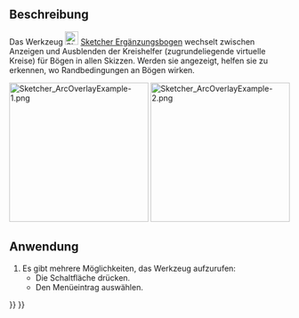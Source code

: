 <languages/>

{{Docnav/de
|[[Sketcher_SelectConflictingConstraints/de|WidersprüchlicheRandbedingungenAuswählen]]
|[[Sketcher_BSplineDegree/de|BSplineGrad]]
|[[Sketcher_Workbench/de|Sketcher]]
|IconL=Sketcher_SelectConflictingConstraints.svg
|IconR=Sketcher_BSplineDegree.svg
|IconC=Workbench_Sketcher.svg
}}

{{GuiCommand/de
|Name=Sketcher ArcOverlay
|Name/de=Sketcher Ergänzungsbogen
|MenuLocation=Skizze → Sketcher visuell → Kreishelfer für Bögen ein-/ausblenden
|Workbenches=[[Sketcher_Workbench/de|Sketcher]]
|Version=1.0
}}

<span id="Description"></span>
==Beschreibung==

Das Werkzeug [[Image:Sketcher_ArcOverlay.svg|24px]] [[Sketcher_ArcOverlay/de|Sketcher Ergänzungsbogen]] wechselt zwischen Anzeigen und Ausblenden der Kreishelfer (zugrundeliegende virtuelle Kreise) für Bögen in  allen Skizzen. Werden sie angezeigt, helfen sie zu erkennen, wo Randbedingungen an Bögen wirken.

[[Image:Sketcher_ArcOverlayExample-1.png‎|250px]] [[Image:Sketcher_ArcOverlayExample-2.png‎|250px]]

{{Caption|Links: Tangentenbedingung ohne sichtbare Verbindung. Rechts: Tangentenbedingung verbunden mit dem Kreishelfer}}

<span id="Usage"></span>
==Anwendung==

# Es gibt mehrere Möglichkeiten, das Werkzeug aufzurufen:
#* Die Schaltfläche {{Button|[[Image:Sketcher_ArcOverlay.svg|16px]] [[Sketcher_ArcOverlay|Kreishelfer für Bögen ein-/ausblenden]]}} drücken.
#* Den Menüeintrag {{MenuCommand|Skizze → Sketcher visuell → [[Image:Sketcher_ArcOverlay.svg|16px]] Kreishelfer für Bögen ein-/ausblenden}} auswählen.


{{Docnav/de
|[[Sketcher_SelectConflictingConstraints/de|WidersprüchlicheRandbedingungenAuswählen]]
|[[Sketcher_BSplineDegree/de|BSplineGrad]]
|[[Sketcher_Workbench/de|Sketcher]]
|IconL=Sketcher_SelectConflictingConstraints.svg
|IconR=Sketcher_BSplineDegree.svg
|IconC=Workbench_Sketcher.svg
}}

{{Sketcher_Tools_navi{{#translation:}}}}
{{Userdocnavi{{#translation:}}}}